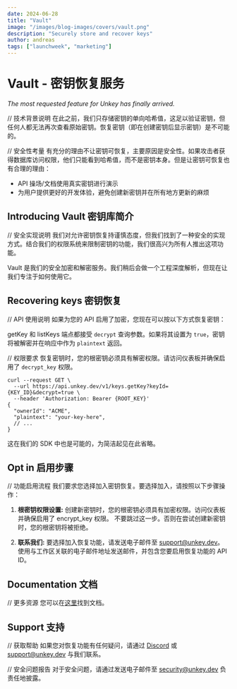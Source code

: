 ```yaml
---
date: 2024-06-28
title: "Vault"
image: "/images/blog-images/covers/vault.png"
description: "Securely store and recover keys"
author: andreas
tags: ["launchweek", "marketing"]
---
```


# Vault - 密钥恢复服务 

*The most requested feature for Unkey has finally arrived.*

// 技术背景说明
在此之前，我们只存储密钥的单向哈希值，这足以验证密钥，但任何人都无法再次查看原始密钥。恢复密钥（即在创建密钥后显示密钥）是不可能的。

// 安全性考量
有充分的理由不让密钥可恢复，主要原因是安全性。如果攻击者获得数据库访问权限，他们只能看到哈希值，而不是密钥本身。但是让密钥可恢复也有合理的理由：
- API 操场/文档使用真实密钥进行演示
- 为用户提供更好的开发体验，避免创建新密钥并在所有地方更新的麻烦

## Introducing Vault 密钥库简介

// 安全实现说明
我们对允许密钥恢复持谨慎态度，但我们找到了一种安全的实现方式。结合我们的权限系统来限制密钥的功能，我们很高兴为所有人推出这项功能。

Vault 是我们的安全加密和解密服务。我们稍后会做一个工程深度解析，但现在让我们专注于如何使用它。

## Recovering keys 密钥恢复

// API 使用说明
如果为您的 API 启用了加密，您现在可以按以下方式恢复密钥：

getKey 和 listKeys 端点都接受 `decrypt` 查询参数。如果将其设置为 `true`，密钥将被解密并在响应中作为 `plaintext` 返回。

// 权限要求
恢复密钥时，您的根密钥必须具有解密权限。请访问仪表板并确保启用了 `decrypt_key` 权限。

```shell
curl --request GET \
  --url https://api.unkey.dev/v1/keys.getKey?keyId={KEY_ID}&decrypt=true \
  --header 'Authorization: Bearer {ROOT_KEY}'
{
  "ownerId": "ACME",
  "plaintext": "your-key-here",
  // ...
}
```

这在我们的 SDK 中也是可能的，为简洁起见在此省略。

## Opt in 启用步骤

// 功能启用流程
我们要求您选择加入密钥恢复。要选择加入，请按照以下步骤操作：

1. **根密钥权限设置:**
创建新密钥时，您的根密钥必须具有加密权限。访问仪表板并确保启用了 encrypt_key 权限。
不要跳过这一步。否则在尝试创建新密钥时，您的根密钥将被拒绝。

2. **联系我们:**
要选择加入恢复功能，请发送电子邮件至 support@unkey.dev。使用与工作区关联的电子邮件地址发送邮件，并包含您要启用恢复功能的 API ID。

## Documentation 文档

// 更多资源
您可以在[这里](https://www.unkey.com/docs/security/recovering-keys)找到文档。

## Support 支持

// 获取帮助
如果您对恢复功能有任何疑问，请通过 [Discord](https://unkey.com/discord) 或 [support@unkey.dev](mailto:support@unkey.dev) 与我们联系。

// 安全问题报告
对于安全问题，请通过发送电子邮件至 [security@unkey.dev](mailto:security@unkey.dev) 负责任地披露。
